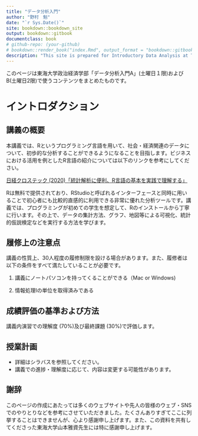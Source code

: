 ```yaml
--- 
title: "データ分析入門"
author: "野村　魁"
date: "`r Sys.Date()`"
site: bookdown::bookdown_site
output: bookdown::gitbook
documentclass: book
# github-repo: (your-github)
# bookdown::render_book("index.Rmd", output_format = "bookdown::gitbook")
description: "This site is prepared for Introductory Data Analysis at Tokai University. "
---
```


このページは東海大学政治経済学部「データ分析入門A」(土曜日１限)およびB(土曜日2限)で使うコンテンツをまとめたものです。

# イントロダクション

## 講義の概要

本講義では、Rというプログラミング言語を用いて、社会・経済関連のデータについて、初歩的な分析することができるようになることを目指します。ビジネスにおける活用を例としたR言語の紹介については以下のリンクを参考にしてください。

[日経クロステック (2020)「統計解析に便利、R言語の基本を実践で理解する」](https://xtech.nikkei.com/atcl/learning/lecture/19/00110/00002/)

Rは無料で提供されており、RStudioと呼ばれるインターフェースと同時に用いることで初心者にも比較的直感的に利用できる非常に優れた分析ツールです。講義では、プログラミングが初めての学生を想定して、Rのインストールから丁寧に行います。その上で、データの集計方法、グラフ、地図等による可視化、統計的仮説検定などを実行する方法を学びます。

## 履修上の注意点

講義の性質上、30人程度の履修制限を設ける場合があります。また、履修者は以下の条件をすべて満たしていることが必要です。

1.  講義にノートパソコンを持ってくることができる（Mac or Windows)

2.  情報処理Iの単位を取得済みである

## 成績評価の基準および方法

講義内演習での理解度 (70%)及び最終課題 (30%)で評価します。

## 授業計画

-   詳細はシラバスを参照してください。
-   講義での進捗・理解度に応じて、内容は変更する可能性があります。

## 謝辞

このページの作成にあたっては多くのウェブサイトや先人の皆様のウェブ・SNSでのやりとりなどを参考にさせていただきました。たくさんありすぎてここに列挙することはできませんが、心より感謝申し上げます。また、この資料を共有してくださった東海大学山本雅資先生には特に感謝申し上げます。
